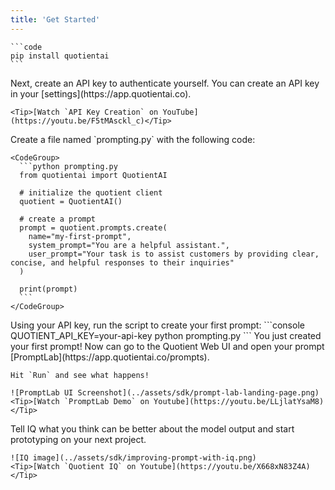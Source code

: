 ```yaml
---
title: 'Get Started'
---
```


<Steps>
  <Step title="Install the Quotient Python SDK">

    ```code
    pip install quotientai
    ```
  </Step>
  <Step title="Create an API Key">
    Next, create an API key to authenticate yourself. You can create an API key in your [settings](https://app.quotientai.co).

    <Tip>[Watch `API Key Creation` on YouTube](https://youtu.be/F5tMAsckl_c)</Tip>

  </Step>
  <Step title="Create a Script">
    Create a file named `prompting.py` with the following code:

    <CodeGroup>
      ```python prompting.py
      from quotientai import QuotientAI

      # initialize the quotient client
      quotient = QuotientAI()

      # create a prompt
      prompt = quotient.prompts.create(
        name="my-first-prompt",
        system_prompt="You are a helpful assistant.",
        user_prompt="Your task is to assist customers by providing clear, concise, and helpful responses to their inquiries"
      )

      print(prompt)
      ```
    </CodeGroup>
  </Step>
  <Step title="Run the Script">
    Using your API key, run the script to create your first prompt:
    ```console
    QUOTIENT_API_KEY=your-api-key python prompting.py
    ```
  </Step>
  <Step title="Open in PromptLab">
    You just created your first prompt! Now can go to the Quotient Web UI and open your prompt [PromptLab](https://app.quotientai.co/prompts).

    Hit `Run` and see what happens!

    ![PromptLab UI Screenshot](../assets/sdk/prompt-lab-landing-page.png)
    <Tip>[Watch `PromptLab Demo` on Youtube](https://youtu.be/LLjlatYsaM8)</Tip>
  </Step>
  <Step title="Iterate with IQ">
    Tell IQ what you think can be better about the model output and start prototyping on your next project.

    ![IQ image](../assets/sdk/improving-prompt-with-iq.png)
    <Tip>[Watch `Quotient IQ` on Youtube](https://youtu.be/X668xN83Z4A)</Tip>

  </Step>
</Steps>
